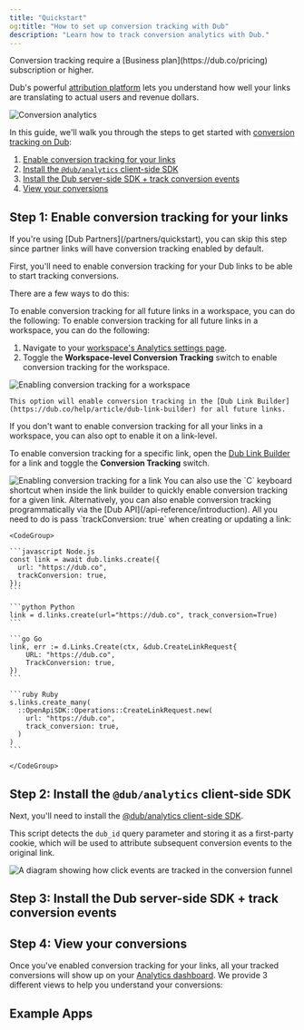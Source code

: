```yaml
---
title: "Quickstart"
og:title: "How to set up conversion tracking with Dub"
description: "Learn how to track conversion analytics with Dub."
---
```



<Note>
  Conversion tracking require a [Business plan](https://dub.co/pricing)
  subscription or higher.
</Note>

Dub's powerful [attribution platform](https://dub.co/analytics) lets you understand how well your links are translating to actual users and revenue dollars.

<Frame>
  <img
    src="https://assets.dub.co/blog/introducing-dub-conversions.webp"
    alt="Conversion analytics"
  />
</Frame>

In this guide, we'll walk you through the steps to get started with [conversion tracking on Dub](https://dub.co/help/article/dub-conversions):

1. [Enable conversion tracking for your links](#step-1%3A-enable-conversion-tracking-for-your-links)
2. [Install the `@dub/analytics` client-side SDK](#step-2-install-the-dub-analytics-client-side-sdk)
3. [Install the Dub server-side SDK + track conversion events](#step-3-install-the-dub-server-side-sdk-track-conversion-events)
4. [View your conversions](#step-4-view-your-conversions)

## Step 1: Enable conversion tracking for your links

<Tip>
  If you're using [Dub Partners](/partners/quickstart), you can skip this step
  since partner links will have conversion tracking enabled by default.
</Tip>

First, you'll need to enable conversion tracking for your Dub links to be able to start tracking conversions.

There are a few ways to do this:

<AccordionGroup>
  <Accordion title="Option 1: On a workspace-level">
    To enable conversion tracking for all future links in a workspace, you can do the following:
To enable conversion tracking for all future links in a workspace, you can do the following:

1. Navigate to your [workspace's Analytics settings page](https://app.dub.co/settings/analytics).
2. Toggle the **Workspace-level Conversion Tracking** switch to enable conversion tracking for the workspace.

<Frame>
  <img
    src="/images/conversions/enable-conversion-tracking-workspace.png"
    alt="Enabling conversion tracking for a workspace"
  />
</Frame>

    This option will enable conversion tracking in the [Dub Link Builder](https://dub.co/help/article/dub-link-builder) for all future links.

  </Accordion>
  <Accordion title="Option 2: On a link-level">
    If you don't want to enable conversion tracking for all your links in a workspace, you can also opt to enable it on a link-level.

To enable conversion tracking for a specific link, open the [Dub Link Builder](https://dub.co/help/article/dub-link-builder) for a link and toggle the **Conversion Tracking** switch.

<Frame>
  <img
    src="/images/conversions/enable-conversion-tracking.png"
    alt="Enabling conversion tracking for a link"
  />
</Frame>

<Tip>
  You can also use the `C` keyboard shortcut when inside the link builder to
  quickly enable conversion tracking for a given link.
</Tip>

  </Accordion>
  <Accordion title="Option 3: Via the API">
    Alternatively, you can also enable conversion tracking programmatically via the [Dub API](/api-reference/introduction). All you need to do is pass `trackConversion: true` when creating or updating a link:

    <CodeGroup>

    ```javascript Node.js
    const link = await dub.links.create({
      url: "https://dub.co",
      trackConversion: true,
    });
    ```

    ```python Python
    link = d.links.create(url="https://dub.co", track_conversion=True)
    ```

    ```go Go
    link, err := d.Links.Create(ctx, &dub.CreateLinkRequest{
        URL: "https://dub.co",
        TrackConversion: true,
    })
    ```

    ```ruby Ruby
    s.links.create_many(
      ::OpenApiSDK::Operations::CreateLinkRequest.new(
        url: "https://dub.co",
        track_conversion: true,
      )
    )
    ```

    </CodeGroup>

  </Accordion>
</AccordionGroup>

## Step 2: Install the `@dub/analytics` client-side SDK

Next, you'll need to install the [@dub/analytics client-side SDK](/sdks/client-side/introduction).

This script detects the `dub_id` query parameter and storing it as a first-party cookie, which will be used to attribute subsequent conversion events to the original link.

<Frame>
  <img
    className="rounded-lg border border-gray-100"
    src="https://assets.dub.co/help/conversion-click-event.png"
    alt="A diagram showing how click events are tracked in the conversion funnel"
  />
</Frame>

<DubClientInstall />

<DubClientInstallVerify />

## Step 3: Install the Dub server-side SDK + track conversion events

<InstallServerSdksTrackConversions />

## Step 4: View your conversions

Once you've enabled conversion tracking for your links, all your tracked conversions will show up on your [Analytics dashboard](https://app.dub.co/analytics). We provide 3 different views to help you understand your conversions:

<ViewConversions />

## Example Apps

<DubConversionTrackingDemoApps />
